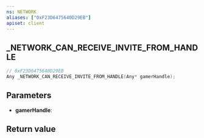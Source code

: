 ```yaml
---
ns: NETWORK
aliases: ["0xF23D6475640D29EB"]
apiset: client
---
```

## _NETWORK_CAN_RECEIVE_INVITE_FROM_HANDLE

```c
// 0xF23D6475640D29EB
Any _NETWORK_CAN_RECEIVE_INVITE_FROM_HANDLE(Any* gamerHandle);
```


## Parameters
* **gamerHandle**:

## Return value